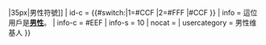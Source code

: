{{Userbox
| border-c = #CCF
| id       = [[File:{{#switch:{{{symbol|}}}|1=Male.svg<!-- 選項一 -->|2=Blue_male_symbol.svg<!-- 選項二 -->|Male.svg<!-- 默認 -->}}|35px|男性符號]]
| id-c     = {{#switch:{{{symbol|}}}|1=#CCF<!-- 選項一 -->|2=#FFF<!-- 選項二 -->|#CCF<!-- 默認 -->}}
| info     = 這位用戶是'''[[男性]]'''。
| info-c   = #EEF
| info-s   = 10
| nocat    = {{{nocat|}}}
| usercategory = 男性维基人
}}<noinclude>{{Documentation}}</noinclude>